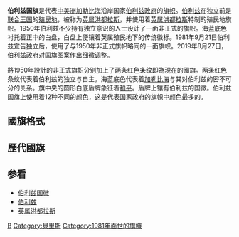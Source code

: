 {{National flag infobox|
Name = 貝里斯國旗|
Article = |
Image = Flag of Belize.svg|
Use = 111111|
Symbol = |
Proportion = 3:5|
Adoption = 2019年8月27日|
Design = 藍底上下帶紅邊的旗幟，中央為國徽。|
Diminutive = |
Name2 = 貝里斯|
Article2 = |
Image2 = Flag of Belize (1950-1981).svg|
Use2 = 111111|
Symbol2 = |
Proportion2 = 2:3|
Adoption2 = 1950-1981 |
Design2 = 藍底旗幟，中央為國徽。|
Diminutive2 = |
}}
'''伯利兹国旗'''是代表[[中美洲|中美洲]][[加勒比海|加勒比海]]沿岸国家[[伯利兹|伯利兹]][[政府|政府]]的[[旗帜|旗帜]]。[[伯利兹|伯利兹]]在独立前是[[联合王国|联合王国]]的[[殖民地|殖民地]]，被称为[[英属洪都拉斯|英属洪都拉斯]]，并使用着[[英属洪都拉斯|英属洪都拉斯]]特制的殖民地旗帜。1950年伯利兹不少持有独立意识的人士设计了一面非正式的旗帜。海蓝底色衬托着正中的白盘，白盘上便镶着英属殖民地下的传统徽标。1981年9月21日伯利兹宣告独立后，使用了与1950年非正式旗帜略同的一面旗帜。2019年8月27日，伯利兹政府对国旗图案作出细微调整。

將1950年設計的非正式旗帜分别加上了两条红色条纹即為現在的國旗。两条红色条纹代表着伯利兹的独立与自主。海蓝底色代表着[[加勒比海|加勒比海]]与其对伯利兹的密不可分的关系。旗中央的圆形白底盾牌象征着[[和平|和平]]。盾牌上镶有伯利兹的国徽。伯利兹国旗上使用着12种不同的颜色，这是代表国家政府的旗帜中颜色最多的。

== 國旗格式 ==
==歷代國旗==
{{Flag gallery
|File:Flag of British Honduras (1870–1919).svg|英属洪都拉斯殖民地旗<br>(1870-1919)
|File:Flag of British Honduras (1870-1919), red variant.svg|英属洪都拉斯殖民地旗<br>(1870-1919)
|File:Flag of British Honduras (1919–1981).svg|英属洪都拉斯殖民地旗<br>(1919-1981)
|File:Flag of British Honduras (1919-1981), red variant.svg|英属洪都拉斯殖民地旗<br>(1919-1981)
|File:Flag of the Governor of British Honduras (1884–1981).svg|英属洪都拉斯总督旗<br>(1870-1981)
|File:Flag of Belize (1981–2019).svg|伯利兹国旗<br>（1981-2019）
|File:Flag of the Governor-General of Belize.svg|[[伯利茲总督|伯利茲总督]]旗<br>(1981-今)
|File:Flag of Belize (1950-1981).svg|伯利兹政府非正式旗帜<br>(1950-1981)
}}

== 参看 ==
* [[伯利兹国徽|伯利兹国徽]]
* [[伯利兹|伯利兹]]
* [[英属洪都拉斯|英属洪都拉斯]]

{{美洲题目|国旗}}

[[Category:国旗|B]]
[[Category:貝里斯|Category:貝里斯]]
[[Category:1981年面世的旗幟|Category:1981年面世的旗幟]]
